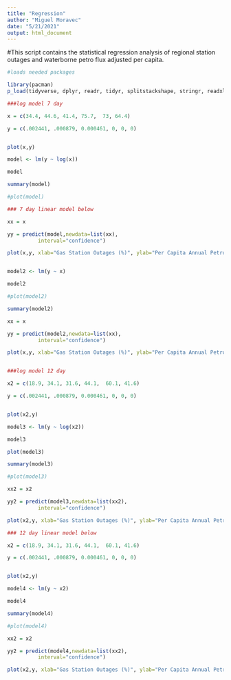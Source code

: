 ---
title: "Regression"
author: "Miguel Moravec"
date: "5/21/2021"
output: html_document
---

#This script contains the statistical regression analysis of regional station outages and waterborne petro flux adjusted per capita.

```{r setup, include=FALSE}

#loads needed packages

library(pacman)
p_load(tidyverse, dplyr, readr, tidyr, splitstackshape, stringr, readxl, ggplot2, manipulate, leaps)


```




```{r regression_char_no_wil}


###log model 7 day

x = c(34.4, 44.6, 41.4, 75.7,  73, 64.4)

y = c(.002441, .000879, 0.000461, 0, 0, 0)


plot(x,y)

model <- lm(y ~ log(x))

model

summary(model)

#plot(model)

### 7 day linear model below

xx = x

yy = predict(model,newdata=list(xx),
          interval="confidence")

plot(x,y, xlab="Gas Station Outages (%)", ylab="Per Capita Annual Petro Flux, (kt/person)") + matlines(xx,yy, lwd=2)


model2 <- lm(y ~ x)

model2

#plot(model2)

summary(model2)

xx = x

yy = predict(model2,newdata=list(xx),
          interval="confidence")

plot(x,y, xlab="Gas Station Outages (%)", ylab="Per Capita Annual Petro Flux, (kt/person)") + matlines(xx,yy, lwd=2)



```

```{r regression2_char_no_wil}

###log model 12 day

x2 = c(18.9, 34.1, 31.6, 44.1,  60.1, 41.6)

y = c(.002441, .000879, 0.000461, 0, 0, 0)


plot(x2,y)

model3 <- lm(y ~ log(x2))

model3

plot(model3)

summary(model3)

#plot(model3)

xx2 = x2

yy2 = predict(model3,newdata=list(xx2),
          interval="confidence")

plot(x2,y, xlab="Gas Station Outages (%)", ylab="Per Capita Annual Petro Flux, (kt/p)") + matlines(xx2,yy2, lwd=2)

### 12 day linear model below

x2 = c(18.9, 34.1, 31.6, 44.1,  60.1, 41.6)

y = c(.002441, .000879, 0.000461, 0, 0, 0)


plot(x2,y)

model4 <- lm(y ~ x2)

model4

summary(model4)

#plot(model4)

xx2 = x2

yy2 = predict(model4,newdata=list(xx2),
          interval="confidence")

plot(x2,y, xlab="Gas Station Outages (%)", ylab="Per Capita Annual Petro Flux, (kt/p)") + matlines(xx2,yy2, lwd=2)


```
